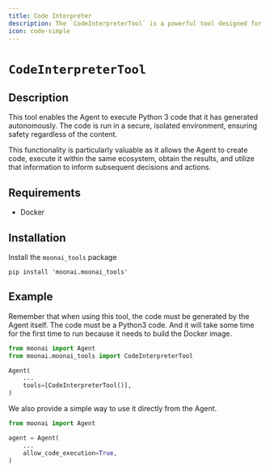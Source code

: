 ```yaml
---
title: Code Interpreter
description: The `CodeInterpreterTool` is a powerful tool designed for executing Python 3 code within a secure, isolated environment.
icon: code-simple
---
```


# `CodeInterpreterTool`

## Description

This tool enables the Agent to execute Python 3 code that it has generated autonomously. The code is run in a secure, isolated environment, ensuring safety regardless of the content. 

This functionality is particularly valuable as it allows the Agent to create code, execute it within the same ecosystem, 
obtain the results, and utilize that information to inform subsequent decisions and actions.

## Requirements

- Docker

## Installation

Install the `moonai_tools` package

```shell
pip install 'moonai.moonai_tools'
```

## Example

Remember that when using this tool, the code must be generated by the Agent itself. 
The code must be a Python3 code. And it will take some time for the first time to run 
because it needs to build the Docker image.

```python Code
from moonai import Agent
from moonai.moonai_tools import CodeInterpreterTool

Agent(
    ...
    tools=[CodeInterpreterTool()],
)
```

We also provide a simple way to use it directly from the Agent.

```python Code
from moonai import Agent

agent = Agent(
    ...
    allow_code_execution=True,
)
```
